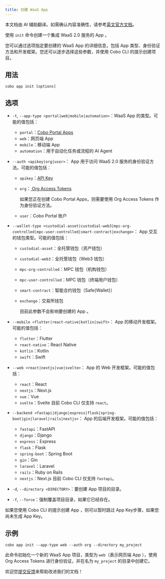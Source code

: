 ```yaml
---
title: 创建 WaaS App 
---
```

<Note>本文档由 AI 辅助翻译。如需确认内容准确性，请参考[英文官方文档](https://www.cobo.com/developers/v2/guides/overview/introduction)。</Note>

使用 `init` 命令创建一个集成 WaaS 2.0 服务的 App 。

您可以通过选项指定要创建的 WaaS App 的详细信息，包括 App 类型、身份验证方法和开发框架。您还可以逐步选择这些参数，并使用 Cobo CLI 的提示创建项目。

## 用法

```shell
cobo app init [options]
```

## 选项
- `-t`, `--app-type <portal|web|mobile|automation>`：WaaS App 的类型。可能的值包括：
  - `portal`：[Cobo Portal Apps](/v2_cn/apps/introduction)
  - `web`：网页端 App 
  - `mobile`：移动端 App 
  - `automation`：用于自动化任务或流程的 AI Agent

- `--auth <apikey|org|user>`： App 用于访问 WaaS 2.0 服务的身份验证方法。可能的值包括：
  - `apikey`：[API Key](/v2_cn/guides/overview/cobo-auth#api-key)
  - `org`：[ Org Access Tokens ](/v2_cn/apps/org-access-tokens)

    <Note>如果您正在创建 Cobo Portal Apps，则需要使用 Org Access Tokens 作为身份验证方法。</Note>

  - `user`：Cobo Portal 账户

- `--wallet-type <custodial-asset|custodial-web3|mpc-org-controlled|mpc-user-controlled|smart-contract|exchange>`： App 交互的钱包类型。可能的值包括：
  - `custodial-asset`：全托管钱包（资产钱包）
  - `custodial-web3`：全托管钱包（Web3 钱包）
  - `mpc-org-controlled`：MPC 钱包（机构钱包）
  - `mpc-user-controlled`：MPC 钱包（终端用户钱包）
  - `smart-contract`：智能合约钱包（Safe{Wallet}）
  - `exchange`：交易所钱包

    <Note>目前此参数不会影响要创建的 App 。</Note>

- `--mobile <flutter|react-native|kotlin|swift>`： App 的移动开发框架。可能的值包括：
  - `flutter`：Flutter
  - `react-native`：React Native
  - `kotlin`：Kotlin
  - `swift`：Swift

- `--web <react|nextjs|vue|svelte>`： App 的 Web 开发框架。可能的值包括：
  - `react`：React
  - `nextjs`：Next.js
  - `vue`：Vue
  - `svelte`：Svelte
<Note>目前 Cobo CLI 仅支持 `react`。</Note>

- `--backend <fastapi|django|express|flask|spring-boot|gin|laravel|rails|nextjs>`： App 的后端开发框架。可能的值包括：
  - `fastapi`：FastAPI
  - `django`：Django
  - `express`：Express
  - `flask`：Flask
  - `spring-boot`：Spring Boot
  - `gin`：Gin
  - `laravel`：Laravel
  - `rails`：Ruby on Rails
  - `nextjs`：Next.js
<Note>目前 Cobo CLI 仅支持 `fastapi`。</Note>

- `-d`, `--directory <DIRECTORY>`：要创建 App 项目的目录。
- `-f`, `--force`：强制覆盖项目目录，如果它已经存在。

<Note>如果您使用 Cobo CLI 的提示创建 App ，则可以暂时跳过 App Key步骤，如果您尚未生成 App Key。</Note>

## 示例

```shell
cobo app init --app-type web --auth org --directory my_project
```

此命令初始化一个新的 WaaS App 项目，类型为 `web`（表示网页端 App ），使用 Org Access Tokens 进行身份验证，并在名为 `my_project` 的目录中创建它。

<Tip>欢迎您[提交反馈](https://forms.zohopublic.com/cobo/form/DocumentFeedbackForm/formperma/QvLOhxJv1_JMsJ-1dleZ8Itb_7rzN-LtgvsDdxosoVI)来帮助改进我们的文档！</Tip>